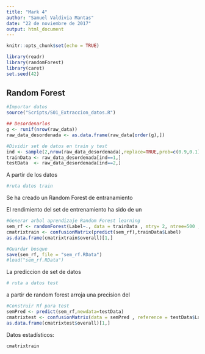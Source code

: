 ```yaml
---
title: "Mark 4"
author: "Samuel Valdivia Mantas"
date: "22 de noviembre de 2017"
output: html_document
---
```


```r
knitr::opts_chunk$set(echo = TRUE)
```



```r
library(readr)
library(randomForest)
library(caret)
set.seed(42) 
```



## Random Forest
```r

#Importar datos
source("Scripts/S01_Extraccion_datos.R")

## Desordenarlos
g <- runif(nrow(raw_data))
raw_data_desordenada <- as.data.frame(raw_data[order(g),])

#Dividir set de datos en train y test
ind <- sample(2,nrow(raw_data_desordenada),replace=TRUE,prob=c(0.9,0.1))
trainData <- raw_data_desordenada[ind==1,]
testData  <- raw_data_desordenada[ind==2,]
```
A partir de los datos
```r
#ruta datos train
```

Se ha creado un Random Forest de entranamiento

El rendimiento del set de entrenamiento ha sido de un 
```r

#Generar arbol aprendizaje Random Forest learning 
sem_rf <- randomForest(Label~., data = trainData , mtry= 2, ntree=500 ,proximity=TRUE)
cmatrixtrain <- confusionMatrix(predict(sem_rf),trainData$Label)
as.data.frame(cmatrixtrain$overall)[1,]
```



```r

#Guardar bosque
save(sem_rf, file = "sem_rf.RData")
#load("sem_rf.RData")
```

La prediccion de set de datos 

```r
# ruta a datos test
```


a partir de random forest arroja una precision del

```r

#Construir Rf para test 
semPred <- predict(sem_rf,newdata=testData)
cmatrixtest <- confusionMatrix(data = semPred , reference = testData$Label)
as.data.frame(cmatrixtest$overall)[1,]
```

Datos estadísticos:
```r
cmatrixtrain
```


